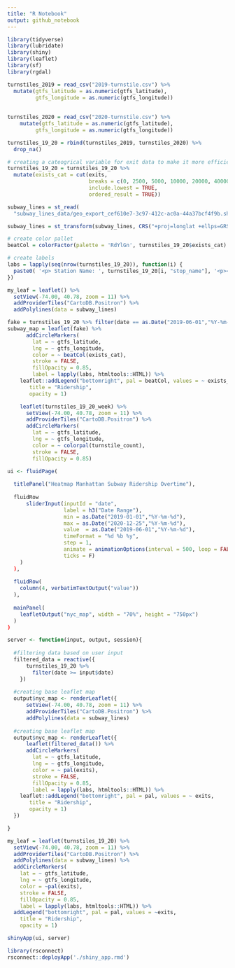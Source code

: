```yaml
---
title: "R Notebook"
output: github_notebook
---
```


```r
library(tidyverse)
library(lubridate)
library(shiny)
library(leaflet)
library(sf)
library(rgdal)
```

```r
turnstiles_2019 = read_csv("2019-turnstile.csv") %>% 
  mutate(gtfs_latitude = as.numeric(gtfs_latitude),
         gtfs_longitude = as.numeric(gtfs_longitude))
  
  
turnstiles_2020 = read_csv("2020-turnstile.csv") %>% 
    mutate(gtfs_latitude = as.numeric(gtfs_latitude),
         gtfs_longitude = as.numeric(gtfs_longitude))

turnstiles_19_20 = rbind(turnstiles_2019, turnstiles_2020) %>% 
  drop_na()  

# creating a cateogrical variable for exit data to make it more efficient to plot
turnstiles_19_20 = turnstiles_19_20 %>% 
  mutate(exists_cat = cut(exits, 
                          breaks = c(0, 2500, 5000, 10000, 20000, 40000, 60000, Inf), 
                          include.lowest = TRUE, 
                          ordered_result = TRUE))
```

```r
subway_lines = st_read(
  "subway_lines_data/geo_export_cef610e7-3c97-412c-ac0a-44a37bcf4f9b.shp")

subway_lines = st_transform(subway_lines, CRS("+proj=longlat +ellps=GRS80 +datum=WGS84")) 
```

```r
# create color pallet 
beatCol = colorFactor(palette = 'RdYlGn', turnstiles_19_20$exists_cat)

# create labels 
labs = lapply(seq(nrow(turnstiles_19_20)), function(i) {
  paste0( '<p> Station Name: ', turnstiles_19_20[i, "stop_name"], '<p></p> Subway Lines: ', turnstiles_19_20[i, "daytime_routes"])
})
```


```r
my_leaf = leaflet() %>%
  setView(-74.00, 40.78, zoom = 11) %>%
  addProviderTiles("CartoDB.Positron") %>% 
  addPolylines(data = subway_lines) 

fake = turnstiles_19_20 %>% filter(date == as.Date("2019-06-01","%Y-%m-%d"))
subway_map = leaflet(fake) %>% 
      addCircleMarkers(
        lat = ~ gtfs_latitude, 
        lng = ~ gtfs_longitude, 
        color = ~ beatCol(exists_cat),
        stroke = FALSE, 
        fillOpacity = 0.85,
        label = lapply(labs, htmltools::HTML)) %>% 
    leaflet::addLegend("bottomright", pal = beatCol, values = ~ exists_cat,
       title = "Ridership",
       opacity = 1)
```

```r
    leaflet(turnstiles_19_20_week) %>% 
      setView(-74.00, 40.78, zoom = 11) %>%
      addProviderTiles("CartoDB.Positron") %>% 
      addCircleMarkers(
        lat = ~ gtfs_latitude, 
        lng = ~ gtfs_longitude, 
        color = ~ colorpal(turnstile_count),
        stroke = FALSE, 
        fillOpacity = 0.85)
```


```r
ui <- fluidPage(
  
  titlePanel("Heatmap Manhattan Subway Ridership Overtime"),
  
  fluidRow
      sliderInput(inputId = "date", 
                  label = h3("Date Range"), 
                  min = as.Date("2019-01-01","%Y-%m-%d"),
                  max = as.Date("2020-12-25","%Y-%m-%d"),
                  value  = as.Date("2019-06-01","%Y-%m-%d"),
                  timeFormat = "%d %b %y",
                  step = 1,
                  animate = animationOptions(interval = 500, loop = FALSE),
                  ticks = F)
    )
  ),
  
  fluidRow(
    column(4, verbatimTextOutput("value"))
  ),
  
  mainPanel(
    leafletOutput("nyc_map", width = "70%", height = "750px")
  )
)

```

```r
server <- function(input, output, session){
    
  #filtering data based on user input
  filtered_data = reactive({
      turnstiles_19_20 %>% 
        filter(date >= input$date) 
    })
  
  #creating base leaflet map
  output$nyc_map <- renderLeaflet({
      setView(-74.00, 40.78, zoom = 11) %>%
      addProviderTiles("CartoDB.Positron") %>% 
      addPolylines(data = subway_lines) 
  
  #creating base leaflet map
  output$nyc_map <- renderLeaflet({
      leaflet(filtered_data()) %>%
      addCircleMarkers(
        lat = ~ gtfs_latitude, 
        lng = ~ gtfs_longitude, 
        color = ~ pal(exits),
        stroke = FALSE, 
        fillOpacity = 0.85,
        label = lapply(labs, htmltools::HTML)) %>% 
    leaflet::addLegend("bottomright", pal = pal, values = ~ exits,
       title = "Ridership",
       opacity = 1)
  })

}
```

```r
my_leaf = leaflet(turnstiles_19_20) %>%
  setView(-74.00, 40.78, zoom = 11) %>%
  addProviderTiles("CartoDB.Positron") %>% 
  addPolylines(data = subway_lines) %>%
  addCircleMarkers(
    lat = ~ gtfs_latitude, 
    lng = ~ gtfs_longitude, 
    color = ~pal(exits),
    stroke = FALSE, 
    fillOpacity = 0.85,
    label = lapply(labs, htmltools::HTML)) %>% 
  addLegend("bottomright", pal = pal, values = ~exits,
    title = "Ridership",
    opacity = 1)
```


```r
shinyApp(ui, server)

library(rsconnect)
rsconnect::deployApp('./shiny_app.rmd')
```

